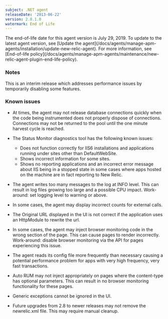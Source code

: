 ```yaml
---
subject: .NET agent
releaseDate: '2013-06-22'
version: 2.8.1.0
watermark: End of Life
---
```


<Callout variant="important">
  The end-of-life date for this agent version is July 29, 2019. To update to the latest agent version, see [Update the agent](/docs/agents/manage-apm-agents/installation/update-new-relic-agent). For more information, see [End-of-life policy](/docs/agents/manage-apm-agents/maintenance/new-relic-agent-plugin-end-life-policy).
</Callout>

### Notes

This is an interim release which addresses performance issues by temporarily disabling some features.

### Known issues

* At times, the agent may not release database connections quickly when the code being instrumented does not properly dispose of connections. Connections may not be returned to the pool until the one minute harvest cycle is reached.
* The Status Monitor diagnostics tool has the following known issues:

  * Does not function correctly for IIS6 installations and applications running under sites other than DefaultWebSite.
  * Shows incorrect information for some sites.
  * Shows no reporting applications and an incorrect error message about IIS being in a stopped state in some cases where apps hosted on the machine are in fact reporting to New Relic.
* The agent writes too many messages to the log at INFO level. This can result in log files growing too large and a possible CPU impact. Work-around: set logging level to warning or above.
* In some cases, the agent may display incorrect counts for external calls.
* The Original URL displayed in the UI is not correct if the application uses an HttpModule to rewrite the url.
* In some cases, the agent may inject browser monitoring code in the wrong section of the page. This can cause pages to render incorrectly. Work-around: disable browser monitoring via the API for pages experiencing this issue.
* The agent reads its config file more frequently than necessary causing a potential performance problem for apps with very high frequency, very fast transactions.
* Auto RUM may not inject appropriately on pages where the content-type has optional parameters. This can result in no browser monitoring functionality for these pages.
* Generic exceptions cannot be ignored in the UI.
* Future upgrades from 2.8 to newer releases may not remove the newrelic.xml file. This may require manual cleanup.
